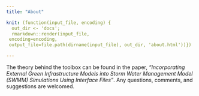 ```yaml
---
title: "About"

knit: (function(input_file, encoding) {
  out_dir <- 'docs';
  rmarkdown::render(input_file,
 encoding=encoding,
 output_file=file.path(dirname(input_file), out_dir, 'about.html'))})

---
```


The theory behind the toolbox can be found in the paper, *"Incorporating External Green Infrastructure Models into Storm Water Management Model (SWMM) Simulations Using Interface Files"*. Any questions, comments, and suggestions are welcomed.